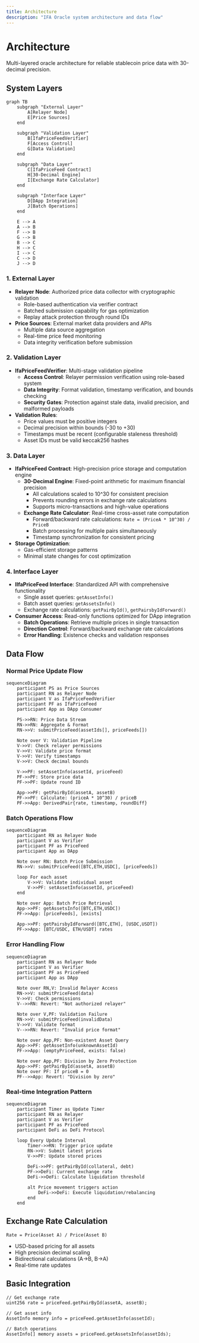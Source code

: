 ```yaml
---
title: Architecture
description: "IFA Oracle system architecture and data flow"
---
```


# Architecture

Multi-layered oracle architecture for reliable stablecoin price data with 30-decimal precision.

## System Layers

```mermaid
graph TB
    subgraph "External Layer"
        A[Relayer Node] 
        E[Price Sources]
    end
    
    subgraph "Validation Layer"
        B[IfaPriceFeedVerifier]
        F[Access Control]
        G[Data Validation]
    end
    
    subgraph "Data Layer"
        C[IfaPriceFeed Contract]
        H[30-Decimal Engine]
        I[Exchange Rate Calculator]
    end
    
    subgraph "Interface Layer"
        D[DApp Integration]
        J[Batch Operations]
    end
    
    E --> A
    A --> B
    F --> B
    G --> B
    B --> C
    H --> C
    I --> C
    C --> D
    J --> D
```

### 1. External Layer
- **Relayer Node**: Authorized price data collector with cryptographic validation
  - Role-based authentication via verifier contract
  - Batched submission capability for gas optimization
  - Replay attack protection through round IDs
- **Price Sources**: External market data providers and APIs
  - Multiple data source aggregation
  - Real-time price feed monitoring
  - Data integrity verification before submission

### 2. Validation Layer
- **IfaPriceFeedVerifier**: Multi-stage validation pipeline
  - **Access Control**: Relayer permission verification using role-based system
  - **Data Integrity**: Format validation, timestamp verification, and bounds checking
  - **Security Gates**: Protection against stale data, invalid precision, and malformed payloads
- **Validation Rules**:
  - Price values must be positive integers
  - Decimal precision within bounds (-30 to +30)
  - Timestamps must be recent (configurable staleness threshold)
  - Asset IDs must be valid keccak256 hashes

### 3. Data Layer
- **IfaPriceFeed Contract**: High-precision price storage and computation engine
  - **30-Decimal Engine**: Fixed-point arithmetic for maximum financial precision
    - All calculations scaled to 10^30 for consistent precision
    - Prevents rounding errors in exchange rate calculations
    - Supports micro-transactions and high-value operations
  - **Exchange Rate Calculator**: Real-time cross-asset rate computation
    - Forward/backward rate calculations: `Rate = (PriceA * 10^30) / PriceB`
    - Batch processing for multiple pairs simultaneously
    - Timestamp synchronization for consistent pricing
- **Storage Optimization**: 
  - Gas-efficient storage patterns
  - Minimal state changes for cost optimization

### 4. Interface Layer
- **IIfaPriceFeed Interface**: Standardized API with comprehensive functionality
  - Single asset queries: `getAssetInfo()`
  - Batch asset queries: `getAssetsInfo()`
  - Exchange rate calculations: `getPairById()`, `getPairsbyIdForward()`
- **Consumer Access**: Read-only functions optimized for DApp integration
  - **Batch Operations**: Retrieve multiple prices in single transaction
  - **Direction Control**: Forward/backward exchange rate calculations
  - **Error Handling**: Existence checks and validation responses

## Data Flow

### Normal Price Update Flow

```mermaid
sequenceDiagram
    participant PS as Price Sources
    participant RN as Relayer Node
    participant V as IfaPriceFeedVerifier
    participant PF as IfaPriceFeed
    participant App as DApp Consumer

    PS->>RN: Price Data Stream
    RN->>RN: Aggregate & Format
    RN->>V: submitPriceFeed(assetIds[], priceFeeds[])
    
    Note over V: Validation Pipeline
    V->>V: Check relayer permissions
    V->>V: Validate price format
    V->>V: Verify timestamps
    V->>V: Check decimal bounds
    
    V->>PF: setAssetInfo(assetId, priceFeed)
    PF->>PF: Store price data
    PF->>PF: Update round ID
    
    App->>PF: getPairById(assetA, assetB)
    PF->>PF: Calculate: (priceA * 10^30) / priceB
    PF->>App: DerivedPair{rate, timestamp, roundDiff}
```

### Batch Operations Flow

```mermaid
sequenceDiagram
    participant RN as Relayer Node
    participant V as Verifier
    participant PF as PriceFeed
    participant App as DApp

    Note over RN: Batch Price Submission
    RN->>V: submitPriceFeed([BTC,ETH,USDC], [priceFeeds])
    
    loop For each asset
        V->>V: Validate individual asset
        V->>PF: setAssetInfo(assetId, priceFeed)
    end
    
    Note over App: Batch Price Retrieval
    App->>PF: getAssetsInfo([BTC,ETH,USDC])
    PF->>App: [priceFeeds], [exists]
    
    App->>PF: getPairsbyIdForward([BTC,ETH], [USDC,USDT])
    PF->>App: [BTC/USDC, ETH/USDT] rates
```

### Error Handling Flow

```mermaid
sequenceDiagram
    participant RN as Relayer Node
    participant V as Verifier
    participant PF as PriceFeed
    participant App as DApp

    Note over RN,V: Invalid Relayer Access
    RN->>V: submitPriceFeed(data)
    V->>V: Check permissions
    V-->>RN: Revert: "Not authorized relayer"
    
    Note over V,PF: Validation Failure
    RN->>V: submitPriceFeed(invalidData)
    V->>V: Validate format
    V-->>RN: Revert: "Invalid price format"
    
    Note over App,PF: Non-existent Asset Query
    App->>PF: getAssetInfo(unknownAssetId)
    PF->>App: (emptyPriceFeed, exists: false)
    
    Note over App,PF: Division by Zero Protection
    App->>PF: getPairById(assetA, assetB)
    Note over PF: If priceB = 0
    PF-->>App: Revert: "Division by zero"
```

### Real-time Integration Pattern

```mermaid
sequenceDiagram
    participant Timer as Update Timer
    participant RN as Relayer
    participant V as Verifier  
    participant PF as PriceFeed
    participant DeFi as DeFi Protocol

    loop Every Update Interval
        Timer->>RN: Trigger price update
        RN->>V: Submit latest prices
        V->>PF: Update stored prices
        
        DeFi->>PF: getPairById(collateral, debt)
        PF->>DeFi: Current exchange rate
        DeFi->>DeFi: Calculate liquidation threshold
        
        alt Price movement triggers action
            DeFi->>DeFi: Execute liquidation/rebalancing
        end
    end
```

## Exchange Rate Calculation

```
Rate = Price(Asset A) / Price(Asset B)
```

- USD-based pricing for all assets
- High precision decimal scaling
- Bidirectional calculations (A→B, B→A)
- Real-time rate updates


## Basic Integration

```solidity
// Get exchange rate
uint256 rate = priceFeed.getPairById(assetA, assetB);

// Get asset info
AssetInfo memory info = priceFeed.getAssetInfo(assetId);

// Batch operations
AssetInfo[] memory assets = priceFeed.getAssetsInfo(assetIds);
``` 